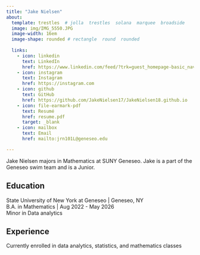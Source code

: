 ```yaml
---
title: "Jake Nielsen" 
about:
  template: trestles  # jolla  trestles  solana  marquee  broadside
  image: img/IMG_5550.JPG
  image-width: 16em
  image-shape: rounded # rectangle  round  rounded
  
  links:
    - icon: linkedin
      text: LinkedIn
      href: https://www.linkedin.com/feed/?trk=guest_homepage-basic_nav-header-signin
    - icon: instagram
      text: Instagram
      href: https://instagram.com
    - icon: github
      text: GitHub
      href: https://github.com/JakeNielsen17/JakeNielsen18.github.io
    - icon: file-earmark-pdf
      text: Resumé
      href: resume.pdf
      target: _blank
    - icon: mailbox
      text: Email
      href: mailto:jrn101L@geneseo.edu

---
```



Jake Nielsen majors in Mathematics at SUNY Geneseo. Jake is a part of the Geneseo swim team and is a Junior.

## Education

State University of New York at Geneseo | Geneseo, NY <br>
B.A. in Mathematics | Aug 2022 - May 2026 <br>
Minor in Data analytics

## Experience

Currently enrolled in data analytics, statistics, and mathematics classes


